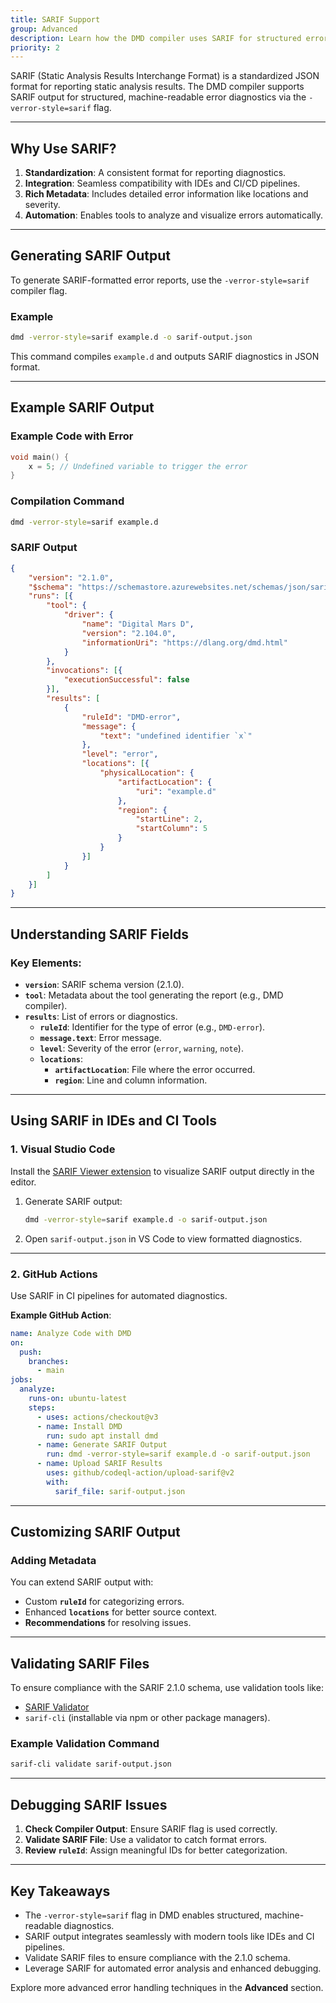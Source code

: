 ```yaml
---
title: SARIF Support
group: Advanced
description: Learn how the DMD compiler uses SARIF for structured error reporting and diagnostics.
priority: 2
---
```


SARIF (Static Analysis Results Interchange Format) is a standardized JSON format for reporting static analysis results. The DMD compiler supports SARIF output for structured, machine-readable error diagnostics via the `-verror-style=sarif` flag.

---

## Why Use SARIF?

1. **Standardization**: A consistent format for reporting diagnostics.
2. **Integration**: Seamless compatibility with IDEs and CI/CD pipelines.
3. **Rich Metadata**: Includes detailed error information like locations and severity.
4. **Automation**: Enables tools to analyze and visualize errors automatically.

---

## Generating SARIF Output

To generate SARIF-formatted error reports, use the `-verror-style=sarif` compiler flag.

### Example
```bash
dmd -verror-style=sarif example.d -o sarif-output.json
```

This command compiles `example.d` and outputs SARIF diagnostics in JSON format.

---

## Example SARIF Output

### Example Code with Error
```d
void main() {
    x = 5; // Undefined variable to trigger the error
}
```

### Compilation Command
```bash
dmd -verror-style=sarif example.d
```

### SARIF Output
```json
{
	"version": "2.1.0",
	"$schema": "https://schemastore.azurewebsites.net/schemas/json/sarif-2.1.0.json",
	"runs": [{
		"tool": {
			"driver": {
				"name": "Digital Mars D",
				"version": "2.104.0",
				"informationUri": "https://dlang.org/dmd.html"
			}
		},
		"invocations": [{
			"executionSuccessful": false
		}],
		"results": [
			{
				"ruleId": "DMD-error",
				"message": {
					"text": "undefined identifier `x`"
				},
				"level": "error",
				"locations": [{
					"physicalLocation": {
						"artifactLocation": {
							"uri": "example.d"
						},
						"region": {
							"startLine": 2,
							"startColumn": 5
						}
					}
				}]
			}
		]
	}]
}
```

---

## Understanding SARIF Fields

### Key Elements:
- **`version`**: SARIF schema version (2.1.0).
- **`tool`**: Metadata about the tool generating the report (e.g., DMD compiler).
- **`results`**: List of errors or diagnostics.
  - **`ruleId`**: Identifier for the type of error (e.g., `DMD-error`).
  - **`message.text`**: Error message.
  - **`level`**: Severity of the error (`error`, `warning`, `note`).
  - **`locations`**:
    - **`artifactLocation`**: File where the error occurred.
    - **`region`**: Line and column information.

---

## Using SARIF in IDEs and CI Tools

### 1. **Visual Studio Code**
Install the [SARIF Viewer extension](https://marketplace.visualstudio.com/items?itemName=MS-SarifVSCode.sarif-viewer) to visualize SARIF output directly in the editor.

1. Generate SARIF output:
   ```bash
   dmd -verror-style=sarif example.d -o sarif-output.json
   ```
2. Open `sarif-output.json` in VS Code to view formatted diagnostics.

---

### 2. **GitHub Actions**
Use SARIF in CI pipelines for automated diagnostics.

**Example GitHub Action**:
```yaml
name: Analyze Code with DMD
on:
  push:
    branches:
      - main
jobs:
  analyze:
    runs-on: ubuntu-latest
    steps:
      - uses: actions/checkout@v3
      - name: Install DMD
        run: sudo apt install dmd
      - name: Generate SARIF Output
        run: dmd -verror-style=sarif example.d -o sarif-output.json
      - name: Upload SARIF Results
        uses: github/codeql-action/upload-sarif@v2
        with:
          sarif_file: sarif-output.json
```

---

## Customizing SARIF Output

### Adding Metadata
You can extend SARIF output with:
- Custom **`ruleId`** for categorizing errors.
- Enhanced **`locations`** for better source context.
- **Recommendations** for resolving issues.

---

## Validating SARIF Files

To ensure compliance with the SARIF 2.1.0 schema, use validation tools like:
- [SARIF Validator](https://sarifweb.azurewebsites.net/)
- `sarif-cli` (installable via npm or other package managers).

### Example Validation Command
```bash
sarif-cli validate sarif-output.json
```

---

## Debugging SARIF Issues

1. **Check Compiler Output**: Ensure SARIF flag is used correctly.
2. **Validate SARIF File**: Use a validator to catch format errors.
3. **Review `ruleId`**: Assign meaningful IDs for better categorization.

---

## Key Takeaways

- The `-verror-style=sarif` flag in DMD enables structured, machine-readable diagnostics.
- SARIF output integrates seamlessly with modern tools like IDEs and CI pipelines.
- Validate SARIF files to ensure compliance with the 2.1.0 schema.
- Leverage SARIF for automated error analysis and enhanced debugging.

Explore more advanced error handling techniques in the **Advanced** section.
